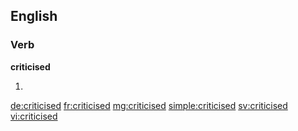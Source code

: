 ==English==

===Verb===
'''criticised'''

# {{past of|[[criticise]]}}

[[de:criticised]]
[[fr:criticised]]
[[mg:criticised]]
[[simple:criticised]]
[[sv:criticised]]
[[vi:criticised]]